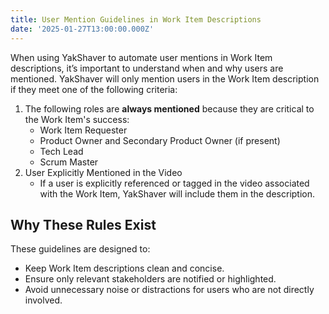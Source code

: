 ```yaml
---
title: User Mention Guidelines in Work Item Descriptions
date: '2025-01-27T13:00:00.000Z'
---
```


When using YakShaver to automate user mentions in Work Item descriptions, it’s important to understand when and why users are mentioned. YakShaver will only mention users in the Work Item description if they meet one of the following criteria:

1. The following roles are **always mentioned** because they are critical to the Work Item's success:
   * Work Item Requester
   * Product Owner and Secondary Product Owner (if present)
   * Tech Lead
   * Scrum Master
2. User Explicitly Mentioned in the Video
   * If a user is explicitly referenced or tagged in the video associated with the Work Item, YakShaver will include them in the description.

## **Why These Rules Exist**

These guidelines are designed to:

* Keep Work Item descriptions clean and concise.
* Ensure only relevant stakeholders are notified or highlighted.
* Avoid unnecessary noise or distractions for users who are not directly involved.
